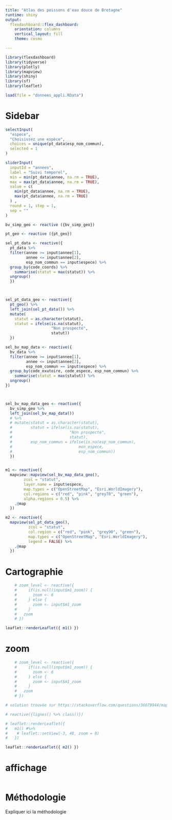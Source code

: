 ```yaml
---
title: "Atlas des poissons d'eau douce de Bretagne"
runtime: shiny
output: 
  flexdashboard::flex_dashboard:
    orientation: columns
    vertical_layout: fill
    theme: cosmo

---
```


```r
library(flexdashboard)
library(tidyverse)
library(plotly)
library(mapview)
library(shiny)
library(sf)
library(leaflet)
```


```r
load(file = "donnees_appli.RData")
```

Sidebar {.sidebar data-width=350}
=====================================

```r

selectInput(
  "espece",
  "Choisissez une espèce",
  choices = unique(pt_data$esp_nom_commun),
  selected = 1
)

sliderInput(
  inputId = "annees",
  label = "Suivi temporel",
  min = min(pt_data$annee, na.rm = TRUE),
  max = max(pt_data$annee, na.rm = TRUE),
  value = c(
    min(pt_data$annee, na.rm = TRUE),
    max(pt_data$annee, na.rm = TRUE)
  ) ,
  round = 1, step = 1,
  sep = ""
)
```

```r
bv_simp_geo <- reactive ({bv_simp_geo})

pt_geo <- reactive ({pt_geo})

sel_pt_data <- reactive({
  pt_data %>% 
  filter(annee >= input$annee[1],
         annee <= input$annee[2],
         esp_nom_commun == input$espece) %>% 
  group_by(code_coords) %>%
    summarise(statut = max(statut)) %>%
  ungroup()
  })



sel_pt_data_geo <- reactive({
  pt_geo() %>% 
  left_join(sel_pt_data()) %>% 
  mutate(
    statut = as.character(statut),
    statut = ifelse(is.na(statut),
                    "Non prospecté",
                    statut))
  })

sel_bv_map_data <- reactive({
  bv_data %>% 
  filter(annee >= input$annee[1],
         annee <= input$annee[2],
         esp_nom_commun == input$espece) %>% 
  group_by(code_exutoire, code_espece, esp_nom_commun) %>%
    summarise(statut = max(statut)) %>% 
  ungroup()
})



sel_bv_map_data_geo <- reactive({
  bv_simp_geo %>% 
  left_join(sel_bv_map_data()) 
  # %>%
  # mutate(statut = as.character(statut),
  #        statut = ifelse(is.na(statut),
  #                         "Non prospecté",
  #                         statut),
  #        esp_nom_commun = ifelse(is.na(esp_nom_commun),
  #                             mon_espece,
  #                             esp_nom_commun))
  })


m1 <- reactive({
  mapview::mapview(sel_bv_map_data_geo(),
        zcol = "statut",
        layer.name = input$espece,
        map.types = c("OpenStreetMap", "Esri.WorldImagery"),
        col.regions = c("red", "pink", "grey70", "green"),
        alpha.regions = 0.5) %>%
    .@map
  })

m2 <- reactive({ 
  mapview(sel_pt_data_geo(),
          zcol = "statut",
          col.region = c("red", "pink", "grey90", "green"),
          map.types = c("OpenStreetMap", "Esri.WorldImagery"),
          legend = FALSE) %>%
    .@map
  })

```


# Cartographie
```r

    # zoom_level <- reactive({
    #     if(is.null(input$m1_zoom)) {
    #       zoom <- 6
    #     } else {
    #       zoom <- input$m1_zoom
    #     }
    #   zoom
    # })

leaflet::renderLeaflet({ m1() })


```

# zoom

```r
    # zoom_level <- reactive({
    #     if(is.null(input$m1_zoom)) {
    #       zoom <- 6
    #     } else {
    #       zoom <- input$m1_zoom
    #     }
    #   zoom
    # })

# solution trouvée sur https://stackoverflow.com/questions/36679944/mapview-for-shiny

# reactive({lignes() %>% class()})

# leaflet::renderLeaflet({
#   m1() #%>%
#    # leaflet::setView(-3, 48, zoom = 8)
#   })

leaflet::renderLeaflet({ m2() })

```

# affichage

```r

```


# Méthodologie

Expliquer ici la méthodologie